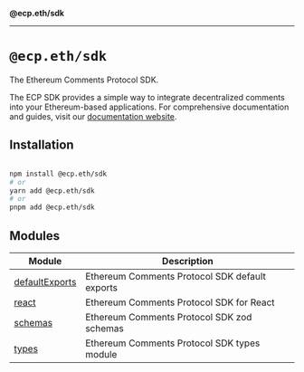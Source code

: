 **@ecp.eth/sdk**

***

# `@ecp.eth/sdk`

The Ethereum Comments Protocol SDK.

The ECP SDK provides a simple way to integrate decentralized comments into your Ethereum-based applications. For comprehensive documentation and guides, visit our [documentation website](https://docs.ethcomments.xyz).

## Installation

```bash

npm install @ecp.eth/sdk
# or
yarn add @ecp.eth/sdk
# or
pnpm add @ecp.eth/sdk
```

## Modules

| Module | Description |
| ------ | ------ |
| [defaultExports](/sdk-reference/defaultExports/index.mdx) | Ethereum Comments Protocol SDK default exports |
| [react](/sdk-reference/react/index.mdx) | Ethereum Comments Protocol SDK for React |
| [schemas](/sdk-reference/schemas/index.mdx) | Ethereum Comments Protocol SDK zod schemas |
| [types](/sdk-reference/types/index.mdx) | Ethereum Comments Protocol SDK types module |
